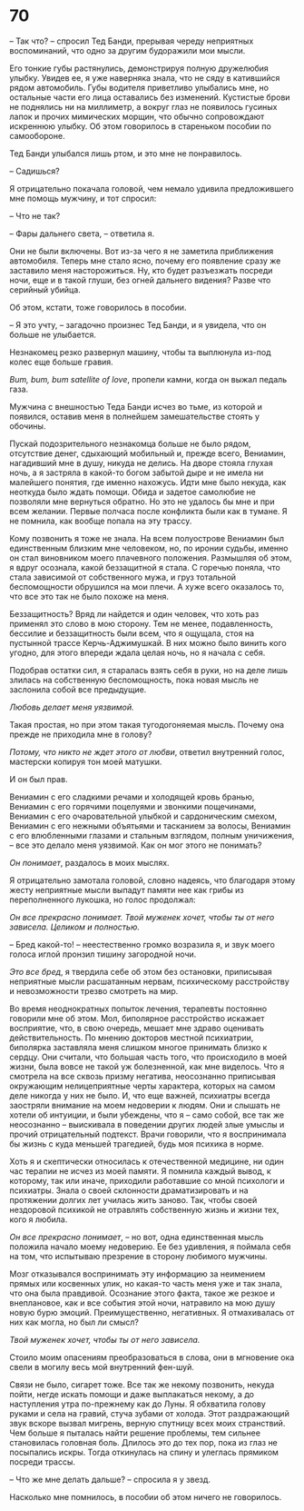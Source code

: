 # 70 {-}

– Так что? – спросил Тед Банди, прерывая череду неприятных воспоминаний, что одно за другим будоражили мои мысли.

Его тонкие губы растянулись, демонстрируя полную дружелюбия улыбку. Увидев ее, я уже наверняка знала, что не сяду в катившийся рядом автомобиль. Губы водителя приветливо улыбались мне, но остальные части его лица оставались без изменений. Кустистые брови не поднялись ни на миллиметр, а вокруг глаз не появилось гусиных лапок и прочих мимических морщин, что обычно сопровождают искреннюю улыбку. Об этом говорилось в стареньком пособии по самообороне. 

Тед Банди улыбался лишь ртом, и это мне не понравилось. 

– Садишься? 

Я отрицательно покачала головой, чем немало удивила предложившего мне помощь мужчину, и тот спросил:

– Что не так? 

– Фары дальнего света, – ответила я. 

Они не были включены. Вот из-за чего я не заметила приближения автомобиля. Теперь мне стало ясно, почему его появление сразу же заставило меня насторожиться. Ну, кто будет разъезжать посреди ночи, еще и в такой глуши, без огней дальнего видения? Разве что серийный убийца.

Об этом, кстати, тоже говорилось в пособии. 

– Я это учту, – загадочно произнес Тед Банди, и я увидела, что он больше не улыбается.

Незнакомец резко развернул машину, чтобы та выплюнула из-под колес еще больше гравия.

*Bum, bum, bum satellite of love*, пропели камни, когда он выжал педаль газа. 

Мужчина с внешностью Теда Банди исчез во тьме, из которой и появился, оставив меня в полнейшем замешательстве стоять у обочины. 

Пускай подозрительного незнакомца больше не было рядом, отсутствие денег, сдыхающий мобильный и, прежде всего, Вениамин, нагадивший мне в душу, никуда не делись. На дворе стояла глухая ночь, а я застряла в какой-то богом забытой дыре и не имела ни малейшего понятия, где именно нахожусь. Идти мне было некуда, как неоткуда было ждать помощи. Обида и задетое самолюбие не позволяли мне вернуться обратно. Но это не удалось бы мне и при всем желании. Первые полчаса после конфликта были как в тумане. Я не помнила, как вообще попала на эту трассу.

Кому позвонить я тоже не знала. На всем полуострове Вениамин был единственным близким мне человеком, но, по иронии судьбы, именно он стал виновником моего плачевного положения. Размышляя об этом, я вдруг осознала, какой беззащитной я стала. С горечью поняла, что стала зависимой от собственного мужа, и груз тотальной беспомощности обрушился на мои плечи. А хуже всего оказалось то, что все это так не было похоже на меня.

Беззащитность? Вряд ли найдется и один человек, что хоть раз применял это слово в мою сторону. Тем не менее, подавленность, бессилие и беззащитность были всем, что я ощущала, стоя на пустынной трассе Керчь-Аджимушкай. В них можно было винить кого угодно, для этого впереди ждала целая ночь, но я начала с себя. 

Подобрав остатки сил, я старалась взять себя в руки, но на деле лишь злилась на собственную беспомощность, пока новая мысль не заслонила собой все предыдущие.

*Любовь делает меня уязвимой.*

Такая простая, но при этом такая тугодогоняемая мысль. Почему она прежде не приходила мне в голову? 

*Потому, что никто не ждет этого от любви*, ответил внутренний голос, мастерски копируя тон моей матушки.

И он был прав. 

Вениамин с его сладкими речами и холодящей кровь бранью, Вениамин с его горячими поцелуями и звонкими пощечинами, Вениамин с его очаровательной улыбкой и сардоническим смехом, Вениамин с его нежными объятьями и тасканием за волосы, Вениамин с его влюбленными глазами и стальным взглядом, полным уничижения,  – все это делало меня уязвимой. Как он мог этого не понимать?

*Он понимает*, раздалось в моих мыслях.

Я отрицательно замотала головой, словно надеясь, что благодаря этому жесту неприятные мысли выпадут памяти нее как грибы из переполненного лукошка, но голос продолжал: 

*Он все прекрасно понимает. Твой муженек хочет, чтобы ты от него зависела. Целиком и полностью.*

– Бред какой-то! – неестественно громко возразила я, и звук моего голоса иглой пронзил тишину загородной ночи.

*Это все бред*, я твердила себе об этом без остановки, приписывая неприятные мысли расшатанным нервам, психическому расстройству и невозможности трезво смотреть на мир. 

Во время неоднократных попыток лечения, терапевты постоянно говорили мне об этом. Мол, биполярное расстройство искажает восприятие, что, в свою очередь, мешает мне здраво оценивать действительность. По мнению докторов местной психиатрии, биполярка заставляла меня слишком многое принимать близко к сердцу. Они считали, что большая часть того, что происходило в моей жизни, была вовсе не такой уж болезненной, как мне виделось. Что я смотрела на все сквозь призму негатива, неосознанно приписывая окружающим нелицеприятные черты характера, которых на самом деле никогда у них не было. И, что еще важней, психиатры всегда заостряли внимание на моем недоверии к людям. Они и слышать не хотели об интуиции, и были убеждены, что я – само собой, все так же неосознанно – выискивала в поведении других людей злые умыслы и прочий отрицательный подтекст. Врачи говорили, что я воспринимала бы жизнь с куда меньшей трагедией, будь моя психика в норме.

Хоть я и скептически относилась к отечественной медицине, ни один час терапии не исчез из моей памяти. Я помнила каждый вывод, к которому, так или иначе, приходили работавшие со мной психологи и психиатры. Знала о своей склонности драматизировать и на протяжении долгих лет училась жить заново. Так, чтобы своей нездоровой психикой не отравлять собственную жизнь и жизни тех, кого я любила.

*Он все прекрасно понимает*, – но вот, одна единственная мысль положила начало моему недоверию. Ее без удивления, я поймала себя на том, что испытываю презрение в сторону любимого мужчины. 

Мозг отказывался воспринимать эту информацию за неимением прямых или косвенных улик, но какая-то часть меня уже и так знала, что она была правдивой. Осознание этого факта, такое же резкое и внеплановое, как и все события этой ночи, натравило на мою душу новую бурю эмоций. Преимущественно, негативных. Я отмахивалась от них как могла, но был ли смысл?

*Твой муженек хочет, чтобы ты от него зависела.*

Стоило моим опасениям преобразоваться в слова, они в мгновение ока свели в могилу весь мой внутренний фен-шуй.       

Связи не было, сигарет тоже. Все так же некому позвонить, некуда пойти, негде искать помощи и даже выплакаться некому, а до наступления утра по-прежнему как до Луны. Я обхватила голову руками и села на гравий, стуча зубами от холода. Этот раздражающий звук вскоре вызвал мигрень, верную спутницу всех моих странствий. Чем больше я пыталась найти решение проблемы, тем сильнее становилась головная боль. Длилось это до тех пор, пока из глаз не посыпались искры. Тогда откинулась на спину и улеглась прямиком посреди трассы.

– Что же мне делать дальше? – спросила я у звезд.   

Насколько мне помнилось, в пособии об этом ничего не говорилось.

